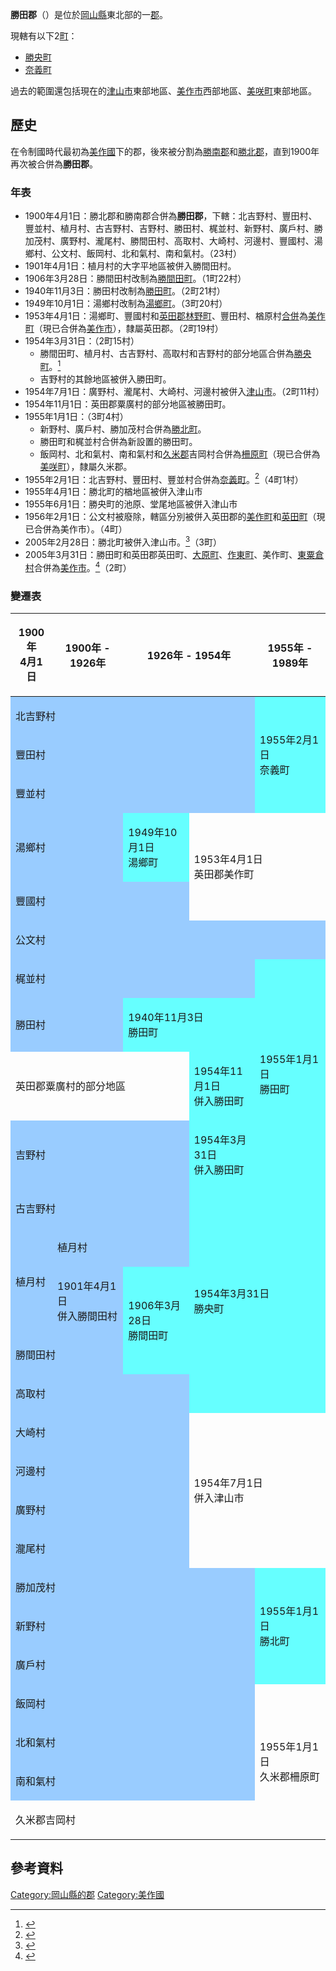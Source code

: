 {{日本郡
| 郡 = 勝田郡
| 日文原名 = 勝田郡
| 平假名 = かつたぐん
| 羅馬字拼音 = Katsuta-gun
| 地圖 = [[File:Katsuta_District_in_Okayama_Prefecture.png|250px]]
| 都道府縣 = 岡山縣
| 編號 = 
| 町 = 2
| 村 = 
| 經度 = 
| 緯度 = 
| 註記 = 
|}}
'''勝田郡'''（{{jpn|j=勝田郡|hg=かつたぐん|rm=Katsuta gun|f=y}}）是位於[[岡山縣|岡山縣]]東北部的一[[郡|郡]]。

現轄有以下2[[町|町]]：
* [[勝央町|勝央町]]
* [[奈義町|奈義町]]

過去的範圍還包括現在的[[津山市|津山市]]東部地區、[[美作市|美作市]]西部地區、[[美咲町|美咲町]]東部地區。

==歷史==
在令制國時代最初為[[美作國|美作國]]下的郡，後來被分割為[[勝南郡|勝南郡]]和[[勝北郡|勝北郡]]，直到1900年再次被合併為'''勝田郡'''。

===年表===
* 1900年4月1日：勝北郡和勝南郡合併為'''勝田郡'''，下轄：北吉野村、豐田村、豐並村、植月村、古吉野村、吉野村、勝田村、梶並村、新野村、廣戶村、勝加茂村、廣野村、瀧尾村、勝間田村、高取村、大崎村、河邊村、豐國村、湯鄉村、公文村、飯岡村、北和氣村、南和氣村。（23村）
* 1901年4月1日：植月村的大字平地區被併入勝間田村。
* 1906年3月28日：勝間田村改制為[[勝間田町|勝間田町]]。（1町22村）
* 1940年11月3日：勝田村改制為[[勝田町|勝田町]]。（2町21村）
* 1949年10月1日：湯鄉村改制為[[湯鄉町|湯鄉町]]。（3町20村）
* 1953年4月1日：湯鄉町、豐國村和[[英田郡|英田郡]][[林野町|林野町]]、豐田村、楢原村[[市町村合併|合併]]為[[美作町|美作町]]（現已合併為[[美作市|美作市]]），隸屬英田郡。（2町19村）
* 1954年3月31日：（2町15村）
** 勝間田町、植月村、古吉野村、高取村和吉野村的部分地區合併為[[勝央町|勝央町]]。<ref>{{cite web| title=勝央町のプロフィール| url=http://www.town.shoo.lg.jp/mkpage/hyouzi_editor.php?sid=4&listmode=| publisher=勝央町公所| accessdate=2012-02-18| language=ja| date=2010-04-01| deadurl=yes| archiveurl=https://web.archive.org/web/20160304135447/http://www.town.shoo.lg.jp/mkpage/hyouzi_editor.php?sid=4&listmode=| archivedate=2016-03-04}}</ref>
** 吉野村的其餘地區被併入勝田町。
* 1954年7月1日：廣野村、瀧尾村、大崎村、河邊村被併入[[津山市|津山市]]。（2町11村）
* 1954年11月1日：英田郡粟廣村的部分地區被勝田町。
* 1955年1月1日：（3町4村）
** 新野村、廣戶村、勝加茂村合併為[[勝北町|勝北町]]。
** 勝田町和梶並村合併為新設置的勝田町。
** 飯岡村、北和氣村、南和氣村和[[久米郡|久米郡]]吉岡村合併為[[柵原町|柵原町]]（現已合併為[[美咲町|美咲町]]），隸屬久米郡。
* 1955年2月1日：北吉野村、豐田村、豐並村合併為[[奈義町|奈義町]]。<ref>{{cite web|title=奈義町の歴史|url=http://www.town.nagi.okayama.jp/cms-sypher/www/info/detail.jsp?id=5365|publisher=奈義町公所|accessdate=2012-02-18|language=ja|date=2011-03-24|deadurl=yes|archiveurl=https://archive.is/20120912140005/http://www.town.nagi.okayama.jp/cms-sypher/www/info/detail.jsp?id=5365|archivedate=2012-09-12}}</ref>（4町1村）
* 1955年4月1日：勝北町的楢地區被併入津山市
* 1955年6月1日：勝央町的池原、堂尾地區被併入津山市
* 1956年2月1日：公文村被廢除，轄區分別被併入英田郡的[[美作町|美作町]]和[[英田町|英田町]]（現已合併為美作市）。（4町）
* 2005年2月28日：勝北町被併入津山市。<ref>{{cite web| title=平成の歴史年表| url=http://www.city.tsuyama.lg.jp/index.cfm/23,685,128,388,html| publisher=津山市政府| accessdate=2012-02-02| language=ja| date=2010-04-01| archive-date=2014-11-08| archive-url=https://web.archive.org/web/20141108100756/http://www.city.tsuyama.lg.jp/index.cfm/23,685,128,388,html| dead-url=no}}</ref>（3町）
* 2005年3月31日：勝田町和英田郡英田町、[[大原町_(岡山縣)|大原町]]、[[作東町|作東町]]、美作町、[[東粟倉村|東粟倉村]]合併為[[美作市|美作市]]。<ref>{{cite web| title=美作市の紹介| url=http://www.city.mimasaka.lg.jp/www/common/detail.jsp?common_id=1125&parent_genre_id=38| accessdate=2012-02-14| publisher=美作市政府| language=ja}}{{dead link|date=2017年11月 |bot=InternetArchiveBot |fix-attempted=yes }}</ref>（2町）

===變遷表===
{| class="wikitable" style="font-size:x-small"
|-
! 1900年<br>4月1日
! colspan=2 | 1900年 - 1926年
! colspan=2 | 1926年 - 1954年
! colspan=2 | 1955年 - 1989年
! 1989年 - 現在
! 現在
|-
| colspan=5 style="background-color:#9cf;" | 北吉野村
| rowspan=3 colspan=4 style="background-color:#6ff;" | 1955年2月1日<br />奈義町
|-
| colspan=5 style="background-color:#9cf;" | 豐田村
|-
| colspan=5 style="background-color:#9cf;" | 豐並村
|-
| colspan=3 style="background-color:#9cf;" | 湯鄉村
| style="background-color:#6ff;" | 1949年10月1日<br />湯鄉町
| rowspan=2 colspan=3 | 1953年4月1日<br />英田郡美作町
| rowspan=8 colspan=2 | 2005年3月22日<br />美作市
|-
| colspan=4 style="background-color:#9cf;" | 豐國村
|-
| rowspan=2 colspan=6 style="background-color:#9cf;" | 公文村
| 1956年2月1日<br />併入英田郡美作町
|-
| 1956年2月1日<br />併入英田郡英田町
|-
| colspan=5 style="background-color:#9cf;" | 梶並村
| rowspan=4 colspan=2 style="background-color:#6ff;" | 1955年1月1日<br />勝田町
|-
| colspan=3 style="background-color:#9cf;" | 勝田村
| colspan=2 style="background-color:#6ff;" | 1940年11月3日<br />勝田町
|-
| colspan=4 | 英田郡粟廣村的部分地區
| style="background-color:#6ff;" | 1954年11月1日<br />併入勝田町
|-
| rowspan=2 colspan=4 style="background-color:#9cf;" | <br>吉野村<br><br>
| style="background-color:#6ff;" | 1954年3月31日<br />併入勝田町
|-
| rowspan=6 colspan=2 style="background-color:#6ff;" | 1954年3月31日<br />勝央町
| rowspan=5 colspan=3 style="background-color:#6ff;" | 勝央町
|-
| colspan=4 style="background-color:#9cf;" | 古吉野村
|-
| rowspan=2 style="background-color:#9cf;" | 植月村
| colspan=3 style="background-color:#9cf;" | 植月村
|-
| style="background-color:#9cf;" | 1901年4月1日<br />併入勝間田村
| rowspan=2 colspan=2 style="background-color:#6ff;" | 1906年3月28日<br />勝間田町
|-
| colspan=2 style="background-color:#9cf;" | 勝間田村
|-
| colspan=4 style="background-color:#9cf;" | 高取村
| 1955年6月1日<br />併入津山市
| rowspan=6 | 津山市
| rowspan=8 | 津山市
|-
| colspan=4 style="background-color:#9cf;" | 大崎村
| rowspan=4 colspan=3 | 1954年7月1日<br />併入津山市
|-
| colspan=4 style="background-color:#9cf;" | 河邊村
|-
| colspan=4 style="background-color:#9cf;" | 廣野村
|-
| colspan=4 style="background-color:#9cf;" | 瀧尾村
|-
| colspan=5 style="background-color:#9cf;" | 勝加茂村
| rowspan=3 style="background-color:#6ff;" | 1955年1月1日<br />勝北町
| 1955年4月1日<br />併入津山市
|-
| colspan=5 style="background-color:#9cf;" | 新野村
| rowspan=2 style="background-color:#6ff;" | 勝北町
| rowspan=2 | 2005年2月28日<br />併入津山市
|-
| colspan=5 style="background-color:#9cf;" | 廣戶村
|-
| colspan=5 style="background-color:#9cf;" | 飯岡村
| rowspan=4 colspan=2 | 1955年1月1日<br />久米郡柵原町
| rowspan=4 colspan=2 | 2005年3月22日<br>久米郡美咲町
|-
| colspan=5 style="background-color:#9cf;" | 北和氣村
|-
| colspan=5 style="background-color:#9cf;" | 南和氣村
|-
| colspan=5 | 久米郡吉岡村
|}

==參考資料==
{{reflist}}

{{岡山縣}}
{{吉備四國的郡}}

[[Category:岡山縣的郡|Category:岡山縣的郡]]
[[Category:美作國|Category:美作國]]